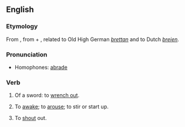 ==English==
===Etymology===
From {{etyl|ang|en}} {{term|abreġdan||lang=ang}}, from {{term|a-||lang=ang}} + {{term|breġdan||lang=ang|braid, move back and forth}}, related to Old High German ''[[brettan]]'' and to Dutch ''[[breien]]''.

===Pronunciation===
* Homophones: [[abrade]]

===Verb===
{{en-verb}}
# {{transitive|obsolete}} Of a sword: to [[wrench out]].
# {{intransitive|transitive|obsolete}} To [[awake]]; to [[arouse]]; to stir or start up.
# {{intransitive|transitive|obsolete}} To [[shout]] out.